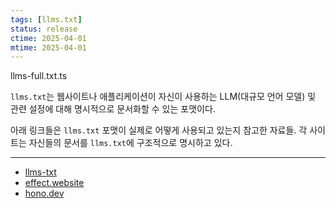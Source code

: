 ```yaml
---
tags: [llms.txt]
status: release
ctime: 2025-04-01
mtime: 2025-04-01
---
```



<QuoteLink url="https://github.com/Effect-TS/website/blob/main/content/src/pages/llms-full.txt.ts">
  llms-full.txt.ts
</QuoteLink>

`llms.txt`는 웹사이트나 애플리케이션이 자신이 사용하는 LLM(대규모 언어 모델) 및 관련 설정에 대해 명시적으로 문서화할 수 있는 포맷이다.

아래 링크들은 `llms.txt` 포맷이 실제로 어떻게 사용되고 있는지 참고한 자료들. 각 사이트는 자신들의 문서를 `llms.txt`에 구조적으로 명시하고 있다.

---

- [llms-txt](https://llmstxt.org/)
- [effect.website](https://effect.website/llms.txt)
- [hono.dev](https://hono.dev/llms.txt)
